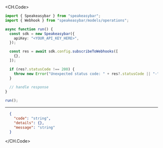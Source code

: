 
<CH.Code>
```typescript SubscribeToWebhooks.ts
import { Speakeasybar } from "speakeasybar";
import { Webhook } from "speakeasybar/models/operations";

async function run() {
  const sdk = new Speakeasybar({
    apiKey: "<YOUR_API_KEY_HERE>",
  });

  const res = await sdk.config.subscribeToWebhooks([
    {},
  ]);

  if (res?.statusCode !== 200) {
    throw new Error("Unexpected status code: " + res?.statusCode || "-");
  }
  
  // handle response
}

run();
```
---

```json Example Response
  {
    "code": "string",
    "details": {},
    "message": "string"
  }
```
</CH.Code>
